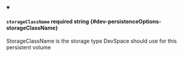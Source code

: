
<details className="config-field" data-expandable="false" open>
<summary>

#### `storageClassName` <span className="config-field-required" data-required="false">required</span> <span className="config-field-type">string</span> <span className="config-field-default"></span> <span className="config-field-enum"></span> {#dev-persistenceOptions-storageClassName}

StorageClassName is the storage type DevSpace should use for this persistent volume

</summary>



</details>
